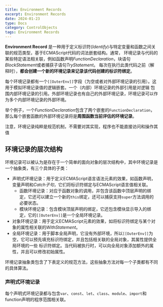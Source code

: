 ```yaml
---
title: Environment Records
excerpt: Environment Records
date: 2024-01-23
type: Docs
category: ControlObjects
tags: Environment Records
---
```


**Environment Record** 是一种用于定义标识符(*Identify*)与特定变量和函数之间关联的规范类型，基于ECMAScript代码的词法嵌套结构。通常，
环境记录与代码的某些特定语法相关联，例如函数声明*FunctionDeclaration*，块语句*BlockStatement*或者捕获子语句*TryStatement*。
每次在执行此类代码之前（解释时），**都会创建一个新的环境记录来记录该代码创建的标识符绑定**。

每个环境记录都有一个`[[OuterEnv]]`字段（为空或者对外部环境记录的引用）。这用于模拟环境记录值的逻辑嵌套。一个（内部）环境记录的外部引用是对逻辑
包围内部环境记录的引用。外部环境记录也有自己的外部环境记录，环境记录可以作为多个内部环境记录的外部环境。

举个例子，一个*FunctionDeclaration*包含了两个嵌套的`FunctionDeclaration`，那么每个嵌套函数的外部环境记录将是**周围函数当前评估的环境记录**。

<Pitfall>
  注意，环境记录纯粹是规范机制，不需要对其实现，程序也不能直接访问和操作其值
</Pitfall>

## 环境记录的层次结构

环境记录可以被认为是存在于一个简单的面向对象的层次结构中，其中环境记录是一个抽象类，有三个具体的子类：
- 声明式环境记录：用于定义ECMAScript语言语法元素的效果，如函数声明，变量声明和*Catch子句*，它们将标识符绑定与ECMAScript语言值相关联。
  - 函数环境记录：对应于函数对象的调用，并包含该函数中顶层声明的绑定，它还可以建立一个新的`this`绑定，还可以捕获支持`super`方法调用的必要状态。
  - 模块环境记录：包含模块顶层声明的绑定，它还包含模块显示导入的绑定，它的`[[OuterEnv]]`是一个全局环境记录。
- 对象环境记录：用于定义ECMAScript元素的效果，如将标识符绑定与某个对象的属性相关联的*WithStatement*。
- 全局环境记录：用于脚本全局声明，它没有外部环境，所以`[[OuterEnv]]`为空，它可以预先填充标识符绑定，并且包括相关联的全局对象，其属性提供全局环境的一些
标识符绑定。当代码被执行时，可以向全局对象添加额外的属性，并且可以修改初始属性。

环境记录抽象类包含了下表定义的规范方法，这些抽象方法对每一个子类都有不同的具体算法。

### 声明式环境记录

每个声明式环境记录都与包含`var`、`const`、`let`、`class`、`module`、`import`和function声明的程序范围相关联。